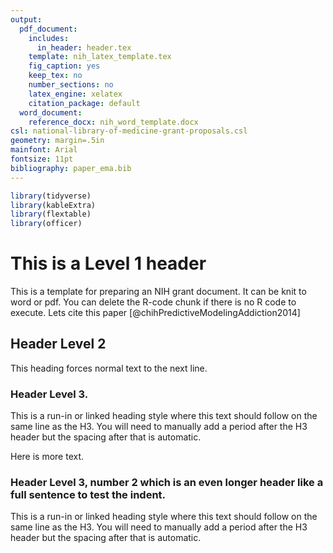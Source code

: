 ```yaml
---
output:
  pdf_document:
    includes:
      in_header: header.tex 
    template: nih_latex_template.tex
    fig_caption: yes
    keep_tex: no
    number_sections: no
    latex_engine: xelatex
    citation_package: default
  word_document: 
    reference_docx: nih_word_template.docx
csl: national-library-of-medicine-grant-proposals.csl
geometry: margin=.5in
mainfont: Arial
fontsize: 11pt
bibliography: paper_ema.bib
---
```


```r
library(tidyverse)
library(kableExtra)
library(flextable)
library(officer)
```

# This is a Level 1 header

This is a template for preparing an NIH grant document.  It can be knit to word or pdf.  You can delete the R-code chunk if there is no R code to execute.  Lets cite this paper [@chihPredictiveModelingAddiction2014]

## Header Level 2

This heading forces normal text to the next line.

### Header Level 3.  

This is a run-in or linked heading style where this text should follow on the same line as the H3. You will need to manually add a period after the H3 header but the spacing after that is automatic.

Here is more text.

### Header Level 3, number 2 which is an even longer header like a full sentence to test the indent. 

This is a run-in or linked heading style where this text should follow on the same line as the H3. You will need to manually add a period after the H3 header but the spacing after that is automatic.

